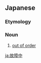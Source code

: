 ==Japanese==
{{ja-kanjitab|故|障|中}}

===Etymology===
{{suffix|故障|中|t1=break down|t2=currently|lang=ja|sort=こしょうちゅう}}

===Noun===
{{ja-noun|こしょうちゅう}}
# [[out of order]]

[[ja:故障中]]
